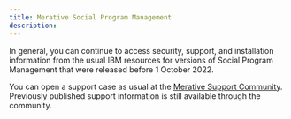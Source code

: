 ```yaml
---
title: Merative Social Program Management
description: 
---
```


In general, you can continue to access security, support, and installation information from the usual IBM resources for versions of Social Program Management that were released before 1 October 2022.

You can open a support case as usual at the [Merative Support Community](https://ibmwatsonhealth.force.com/mysupport). Previously published support information is still available through the community.
